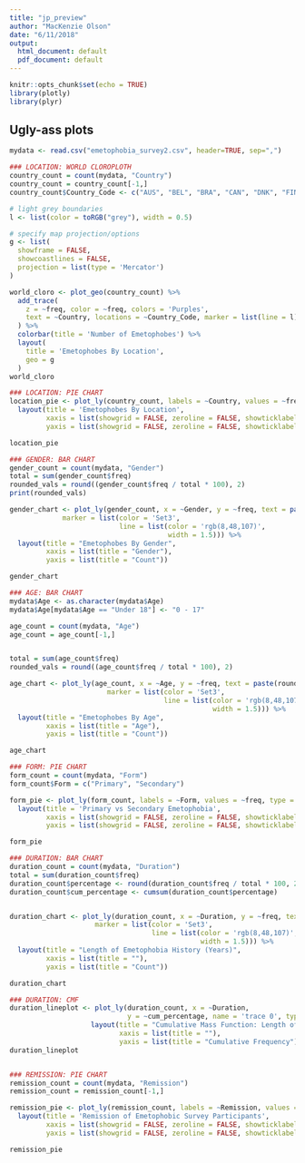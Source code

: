 ```yaml
---
title: "jp_preview"
author: "MacKenzie Olson"
date: "6/11/2018"
output:
  html_document: default
  pdf_document: default
---
```


```r
knitr::opts_chunk$set(echo = TRUE)
library(plotly)
library(plyr)
```

## Ugly-ass plots

```r
mydata <- read.csv("emetophobia_survey2.csv", header=TRUE, sep=",")

### LOCATION: WORLD CLOROPLOTH 
country_count = count(mydata, "Country")
country_count = country_count[-1,]
country_count$Country_Code <- c("AUS", "BEL", "BRA", "CAN", "DNK", "FIN", "DEU", "MEX", "NLD", "NOR", "POL", "SWE", "CHE", "GBR", "USA")

# light grey boundaries
l <- list(color = toRGB("grey"), width = 0.5)

# specify map projection/options
g <- list(
  showframe = FALSE,
  showcoastlines = FALSE,
  projection = list(type = 'Mercator')
)

world_cloro <- plot_geo(country_count) %>%
  add_trace(
    z = ~freq, color = ~freq, colors = 'Purples',
    text = ~Country, locations = ~Country_Code, marker = list(line = l)
  ) %>%
  colorbar(title = 'Number of Emetophobes') %>%
  layout(
    title = 'Emetophobes By Location',
    geo = g
  )
world_cloro

### LOCATION: PIE CHART 
location_pie <- plot_ly(country_count, labels = ~Country, values = ~freq, type = 'pie') %>%
  layout(title = 'Emetophobes By Location',
         xaxis = list(showgrid = FALSE, zeroline = FALSE, showticklabels = FALSE),
         yaxis = list(showgrid = FALSE, zeroline = FALSE, showticklabels = FALSE))

location_pie

### GENDER: BAR CHART
gender_count = count(mydata, "Gender")
total = sum(gender_count$freq)
rounded_vals = round((gender_count$freq / total * 100), 2)
print(rounded_vals)

gender_chart <- plot_ly(gender_count, x = ~Gender, y = ~freq, text = paste(rounded_vals, "%"), type = 'bar',
             marker = list(color = 'Set3',
                           line = list(color = 'rgb(8,48,107)',
                                       width = 1.5))) %>%
  layout(title = "Emetophobes By Gender",
         xaxis = list(title = "Gender"),
         yaxis = list(title = "Count"))

gender_chart

### AGE: BAR CHART
mydata$Age <- as.character(mydata$Age)
mydata$Age[mydata$Age == "Under 18"] <- "0 - 17"

age_count = count(mydata, "Age")
age_count = age_count[-1,]


total = sum(age_count$freq)
rounded_vals = round((age_count$freq / total * 100), 2)

age_chart <- plot_ly(age_count, x = ~Age, y = ~freq, text = paste(rounded_vals, "%"), type = 'bar',
                        marker = list(color = 'Set3',
                                      line = list(color = 'rgb(8,48,107)',
                                                  width = 1.5))) %>%
  layout(title = "Emetophobes By Age",
         xaxis = list(title = "Age"),
         yaxis = list(title = "Count"))

age_chart

### FORM: PIE CHART
form_count = count(mydata, "Form")
form_count$Form = c("Primary", "Secondary")

form_pie <- plot_ly(form_count, labels = ~Form, values = ~freq, type = 'pie') %>%
  layout(title = 'Primary vs Secondary Emetophobia',
         xaxis = list(showgrid = FALSE, zeroline = FALSE, showticklabels = FALSE),
         yaxis = list(showgrid = FALSE, zeroline = FALSE, showticklabels = FALSE))

form_pie

### DURATION: BAR CHART
duration_count = count(mydata, "Duration")
total = sum(duration_count$freq)
duration_count$percentage <- round(duration_count$freq / total * 100, 2)
duration_count$cum_percentage <- cumsum(duration_count$percentage)


duration_chart <- plot_ly(duration_count, x = ~Duration, y = ~freq, text = paste(duration_count$percentage, "%"), type = 'bar',
                     marker = list(color = 'Set3',
                                   line = list(color = 'rgb(8,48,107)',
                                               width = 1.5))) %>%
  layout(title = "Length of Emetophobia History (Years)",
         xaxis = list(title = ""),
         yaxis = list(title = "Count"))

duration_chart

### DURATION: CMF
duration_lineplot <- plot_ly(duration_count, x = ~Duration, 
                             y = ~cum_percentage, name = 'trace 0', type = 'scatter', mode = 'lines+markers') %>% 
                    layout(title = "Cumulative Mass Function: Length of Emetophobia History (Years)",
                           xaxis = list(title = ""),
                           yaxis = list(title = "Cumulative Frequency"))
duration_lineplot


### REMISSION: PIE CHART
remission_count = count(mydata, "Remission")
remission_count = remission_count[-1,]

remission_pie <- plot_ly(remission_count, labels = ~Remission, values = ~freq, type = 'pie') %>%
  layout(title = 'Remission of Emetophobic Survey Participants',
         xaxis = list(showgrid = FALSE, zeroline = FALSE, showticklabels = FALSE),
         yaxis = list(showgrid = FALSE, zeroline = FALSE, showticklabels = FALSE))

remission_pie
```
